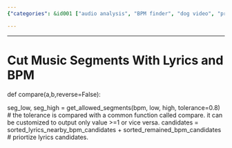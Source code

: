 ```yaml
---
{"categories": &id001 ["audio analysis", "BPM finder", "dog video", "project", "pyjom"], "category": "Music Production", "date": "2022-07-08 18:17:05", "description": "This code snippet defines a compare function that allows for cutting music segments based on lyrics and BPM (beats per minute). The function uses two variables, seg_low and seg_high, to determine the allowed segment range. Candidates are sorted by nearby lyrics and BPM, with lyrics given priority.", "tags": *id001, "title": "Cut Music Scenes With Lyrics and BPM"}

---
```


------

# Cut Music Segments With Lyrics and BPM

def compare(a,b,reverse=False):


seg_low, seg_high = get_allowed_segments(bpm, low, high, tolerance=0.8) # the tolerance is compared with a common function called compare. it can be customized to output only value >=1 or vice versa.
candidates = sorted_lyrics_nearby_bpm_candidates + sorted_remained_bpm_candidates # priortize lyrics candidates.

